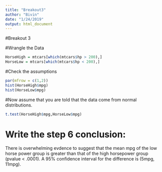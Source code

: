 ```yaml
---
title: "Breakout3"
author: "Bivin"
date: "1/24/2019"
output: html_document
---
```


#Breakout 3

#Wrangle the Data
```r
HorseHigh = mtcars[which(mtcars$hp > 200),]
HorseLow = mtcars[which(mtcars$hp < 200),]
```

#Check the assumptions
```r
par(mfrow = c(1,2))
hist(HorseHigh$mpg)
hist(HorseLow$mpg)
```

#Now assume that you are told that the data come from normal distributions.
```r
t.test(HorseHigh$mpg,HorseLow$mpg)
```

# Write the step 6 conclusion:
There is overwhelming evdence to suggest that the mean mpg of the low horse power group is greater than that of the high horsepower group (pvalue < .0001).  A 95% confidence interval for the difference is (5mpg, 11mpg).  
